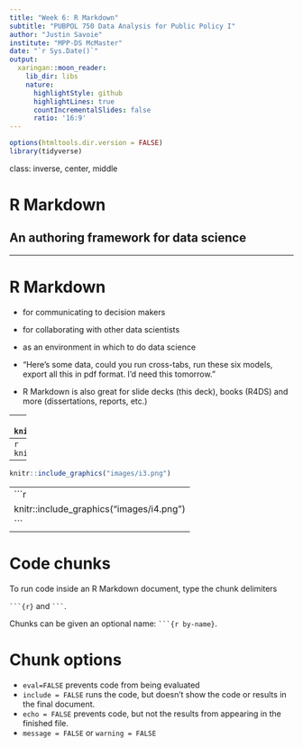 ```yaml
---
title: "Week 6: R Markdown"
subtitle: "PUBPOL 750 Data Analysis for Public Policy I"
author: "Justin Savoie"
institute: "MPP-DS McMaster"
date: "`r Sys.Date()`"
output:
  xaringan::moon_reader:
    lib_dir: libs
    nature:
      highlightStyle: github
      highlightLines: true
      countIncrementalSlides: false
      ratio: '16:9'
---
```


```r
options(htmltools.dir.version = FALSE)
library(tidyverse)
```

class: inverse, center, middle

# R Markdown
## An authoring framework for data science

---

# R Markdown

- for communicating to decision makers
- for collaborating with other data scientists
- as an environment in which to do data science

- "Here's some data, could you run cross-tabs, run these six models, export all this in pdf format. I'd need this tomorrow."
- R Markdown is also great for slide decks (this deck), books (R4DS) and more (dissertations, reports, etc.)

---
```r
knitr::include_graphics("images/i1.png")
```
---
```r
knitr::include_graphics("images/i2.png")
```
---
```r
knitr::include_graphics("images/i3.png")
```
---
```r
knitr::include_graphics("images/i4.png")
```
---

# Code chunks

To run code inside an R Markdown document, type the chunk delimiters

```` ```{r} ```` and ```` ``` ````.

Chunks can be given an optional name: ```` ```{r by-name} ````.

# Chunk options

- `eval=FALSE` prevents code from being evaluated
- `include = FALSE` runs the code, but doesn’t show the code or results in the final document. 
- `echo = FALSE` prevents code, but not the results from appearing in the finished file.
- `message = FALSE` or `warning = FALSE`